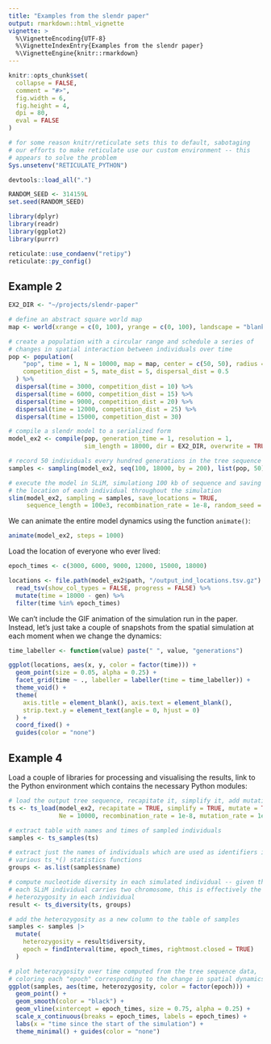 ```yaml
---
title: "Examples from the slendr paper"
output: rmarkdown::html_vignette
vignette: >
  %\VignetteEncoding{UTF-8}
  %\VignetteIndexEntry{Examples from the slendr paper}
  %\VignetteEngine{knitr::rmarkdown}
---
```


```r
knitr::opts_chunk$set(
  collapse = FALSE,
  comment = "#>",
  fig.width = 6,
  fig.height = 4,
  dpi = 80,
  eval = FALSE
)

# for some reason knitr/reticulate sets this to default, sabotaging
# our efforts to make reticulate use our custom environment -- this
# appears to solve the problem
Sys.unsetenv("RETICULATE_PYTHON")

devtools::load_all(".")

RANDOM_SEED <- 314159L
set.seed(RANDOM_SEED)

library(dplyr)
library(readr)
library(ggplot2)
library(purrr)

reticulate::use_condaenv("retipy")
reticulate::py_config()
```

## Example 2

```r
EX2_DIR <- "~/projects/slendr-paper"
```

```r
# define an abstract square world map
map <- world(xrange = c(0, 100), yrange = c(0, 100), landscape = "blank")

# create a population with a circular range and schedule a series of
# changes in spatial interaction between individuals over time
pop <- population(
    "pop", time = 1, N = 10000, map = map, center = c(50, 50), radius = 50,
    competition_dist = 5, mate_dist = 5, dispersal_dist = 0.5
  ) %>%
  dispersal(time = 3000, competition_dist = 10) %>%
  dispersal(time = 6000, competition_dist = 15) %>%
  dispersal(time = 9000, competition_dist = 20) %>%
  dispersal(time = 12000, competition_dist = 25) %>%
  dispersal(time = 15000, competition_dist = 30)

# compile a slendr model to a serialized form
model_ex2 <- compile(pop, generation_time = 1, resolution = 1,
                     sim_length = 18000, dir = EX2_DIR, overwrite = TRUE)

# record 50 individuals every hundred generations in the tree sequence
samples <- sampling(model_ex2, seq(100, 18000, by = 200), list(pop, 50))

# execute the model in SLiM, simulationg 100 kb of sequence and saving
# the location of each individual throughout the simulation
slim(model_ex2, sampling = samples, save_locations = TRUE,
     sequence_length = 100e3, recombination_rate = 1e-8, random_seed = RANDOM_SEED)
```

We can animate the entire model dynamics using the function `animate()`:
```r
animate(model_ex2, steps = 1000)
```

Load the location of everyone who ever lived:

```r
epoch_times <- c(3000, 6000, 9000, 12000, 15000, 18000)

locations <- file.path(model_ex2$path, "/output_ind_locations.tsv.gz") %>%
  read_tsv(show_col_types = FALSE, progress = FALSE) %>%
  mutate(time = 18000 - gen) %>%
  filter(time %in% epoch_times)
```

We can't include the GIF animation of the simulation run in the paper. Instead, let's just take a couple of snapshots from the spatial simulation at each moment when we change the dynamics:

```r
time_labeller <- function(value) paste(" ", value, "generations")

ggplot(locations, aes(x, y, color = factor(time))) +
  geom_point(size = 0.05, alpha = 0.25) +
  facet_grid(time ~ ., labeller = labeller(time = time_labeller)) +
  theme_void() +
  theme(
    axis.title = element_blank(), axis.text = element_blank(),
    strip.text.y = element_text(angle = 0, hjust = 0)
  ) +
  coord_fixed() +
  guides(color = "none")
```

## Example 4

Load a couple of libraries for processing and visualising the results, link to the Python environment which contains the necessary Python modules:


```r
# load the output tree sequence, recapitate it, simplify it, add mutations
ts <- ts_load(model_ex2, recapitate = TRUE, simplify = TRUE, mutate = TRUE,
              Ne = 10000, recombination_rate = 1e-8, mutation_rate = 1e-8)

# extract table with names and times of sampled individuals
samples <- ts_samples(ts)

# extract just the names of individuals which are used as identifiers in
# various ts_*() statistics functions
groups <- as.list(samples$name)

# compute nucleotide diversity in each simulated individual -- given that
# each SLiM individual carries two chromosome, this is effectively the
# heterozygosity in each individual
result <- ts_diversity(ts, groups)

# add the heterozygosity as a new column to the table of samples
samples <- samples |>
  mutate(
    heterozygosity = result$diversity,
    epoch = findInterval(time, epoch_times, rightmost.closed = TRUE)
  )

# plot heterozygosity over time computed from the tree sequence data,
# coloring each "epoch" corresponding to the change in spatial dynamics
ggplot(samples, aes(time, heterozygosity, color = factor(epoch))) +
  geom_point() +
  geom_smooth(color = "black") +
  geom_vline(xintercept = epoch_times, size = 0.75, alpha = 0.25) +
  scale_x_continuous(breaks = epoch_times, labels = epoch_times) +
  labs(x = "time since the start of the simulation") +
  theme_minimal() + guides(color = "none")
```



<!-- ```{r, example4_paper_figure} -->
<!-- # load the output tree sequence, recapitate it, simplify it, add mutations -->
<!-- ts <- ts_load(model_ex2, recapitate = TRUE, simplify = TRUE, mutate = TRUE, -->
<!--               Ne = 10000, recombination_rate = 1e-8, mutation_rate = 1e-8) -->

<!-- # extract table with names and times of sampled individuals -->
<!-- samples <- ts_samples(ts) -->

<!-- # extract names of individuals in each time point -->
<!-- groups <- split(samples, samples$time) %>% map(pull, name) -->

<!-- # compute nucleotide diversity in each time point and add additional -->
<!-- # information to the table of results for easier plotting -->
<!-- diversity <- ts_diversity(ts, groups) %>% -->
<!--   mutate( -->
<!--     time = as.numeric(set), -->
<!--     epoch = findInterval(time, epoch_times, rightmost.closed = TRUE) -->
<!--   ) -->

<!-- # plot diversity over time computed from the tree sequence data -->
<!-- ggplot(diversity, aes(time, diversity, color = factor(epoch))) + -->
<!--   geom_point() + -->
<!--   geom_smooth(color = "black") + -->
<!--   geom_vline(xintercept = epoch_times, size = 0.75, alpha = 0.25) + -->
<!--   scale_x_continuous(breaks = epoch_times, labels = epoch_times) + -->
<!--   labs(x = "time since the start of the simulation") + -->
<!--   theme_minimal() + guides(color = "none") -->
<!-- ``` -->
